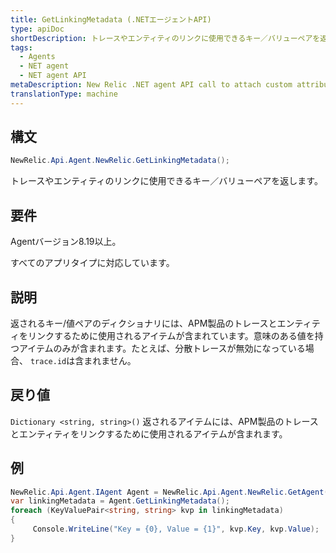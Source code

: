 ```yaml
---
title: GetLinkingMetadata (.NETエージェントAPI)
type: apiDoc
shortDescription: トレースやエンティティのリンクに使用できるキー／バリューペアを返します。
tags:
  - Agents
  - NET agent
  - NET agent API
metaDescription: New Relic .NET agent API call to attach custom attributes to your transaction data.
translationType: machine
---
```


## 構文

```cs
NewRelic.Api.Agent.NewRelic.GetLinkingMetadata();
```

トレースやエンティティのリンクに使用できるキー／バリューペアを返します。

## 要件

Agentバージョン8.19以上。

すべてのアプリタイプに対応しています。

## 説明

返されるキー/値ペアのディクショナリには、APM製品のトレースとエンティティをリンクするために使用されるアイテムが含まれています。意味のある値を持つアイテムのみが含まれます。たとえば、分散トレースが無効になっている場合、 `trace.id`は含まれません。

## 戻り値

`Dictionary <string, string>()` 返されるアイテムには、APM製品のトレースとエンティティをリンクするために使用されるアイテムが含まれます。

## 例

```cs
NewRelic.Api.Agent.IAgent Agent = NewRelic.Api.Agent.NewRelic.GetAgent();
var linkingMetadata = Agent.GetLinkingMetadata();
foreach (KeyValuePair<string, string> kvp in linkingMetadata)
{
     Console.WriteLine("Key = {0}, Value = {1}", kvp.Key, kvp.Value);
}
```
